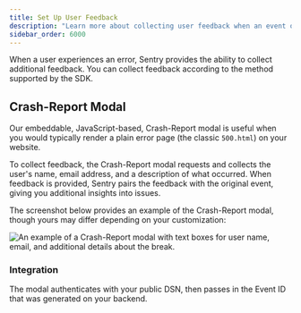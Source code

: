 ```yaml
---
title: Set Up User Feedback
description: "Learn more about collecting user feedback when an event occurs. Sentry pairs the feedback with the original event, giving you additional insight into issues."
sidebar_order: 6000
---
```


When a user experiences an error, Sentry provides the ability to collect additional feedback. You can collect feedback according to the method supported by the SDK.

## Crash-Report Modal

Our embeddable, JavaScript-based, Crash-Report modal is useful when you would typically render a plain error page (the classic `500.html`) on your website.

To collect feedback, the Crash-Report modal requests and collects the user's name, email address, and a description of what occurred. When feedback is provided, Sentry pairs the feedback with the original event, giving you additional insights into issues.

The screenshot below provides an example of the Crash-Report modal, though yours may differ depending on your customization:

![An example of a Crash-Report modal with text boxes for user name, email, and additional details about the break.](/platforms/go/common/user-feedback/user_feedback_widget.png)

### Integration

The modal authenticates with your public DSN, then passes in the Event ID that was generated on your backend.

<PlatformContent includePath="user-feedback/example-widget/" />
